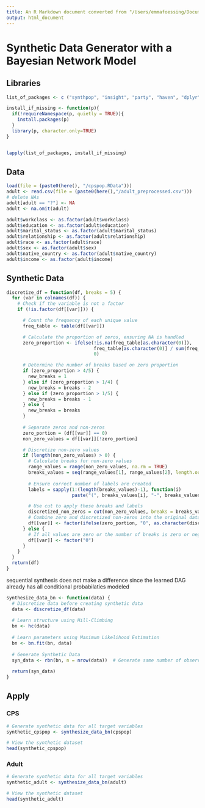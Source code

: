 ```yaml
---
title: An R Markdown document converted from "/Users/emmafoessing/Documents/Master/MA/Code/Master-Thesis/SDG_BN.ipynb"
output: html_document
---
```


# Synthetic Data Generator with a Bayesian Network Model

## Libraries

```r
list_of_packages <- c ("synthpop", "insight", "party", "haven", "dplyr", "rpart", "rpart.plot", "randomForest", "pROC", "caret", "pracma", "here", "Hmisc", "purrr", "randomForest", "caret", "ranger",  "pracma", "bnlearn", "arulesCBA")

install_if_missing <- function(p){
  if(!requireNamespace(p, quietly = TRUE)){
    install.packages(p)
  }
  library(p, character.only=TRUE)
}


lapply(list_of_packages, install_if_missing)
```

## Data

```r
load(file = (paste0(here(), "/cpspop.RData")))
adult <- read.csv(file = (paste0(here(),"/adult_preprocessed.csv")))
# delete NAs
adult[adult == "?"] <- NA
adult <- na.omit(adult)

adult$workclass <- as.factor(adult$workclass)
adult$education <- as.factor(adult$education)
adult$marital_status <- as.factor(adult$marital_status)
adult$relationship <- as.factor(adult$relationship)
adult$race <- as.factor(adult$race)
adult$sex <- as.factor(adult$sex)
adult$native_country <- as.factor(adult$native_country)
adult$income <- as.factor(adult$income)
```

## Synthetic Data

```r
discretize_df = function(df, breaks = 5) {
  for (var in colnames(df)) {
    # Check if the variable is not a factor
    if (!is.factor(df[[var]])) {

      # Count the frequency of each unique value
      freq_table <- table(df[[var]])

      # Calculate the proportion of zeros, ensuring NA is handled
      zero_proportion <- ifelse(!is.na(freq_table[as.character(0)]), 
                                freq_table[as.character(0)] / sum(freq_table), 
                                0)

      # Determine the number of breaks based on zero proportion
      if (zero_proportion > 4/5) {
        new_breaks = 1
      } else if (zero_proportion > 1/4) {
        new_breaks = breaks - 2
      } else if (zero_proportion > 1/5) {
        new_breaks = breaks - 1
      } else {
        new_breaks = breaks
      }
      
      # Separate zeros and non-zeros
      zero_portion = (df[[var]] == 0)
      non_zero_values = df[[var]][!zero_portion]

      # Discretize non-zero values
      if (length(non_zero_values) > 0) {
        # Calculate breaks for non-zero values
        range_values = range(non_zero_values, na.rm = TRUE)
        breaks_values = seq(range_values[1], range_values[2], length.out = new_breaks + 1)
        
        # Ensure correct number of labels are created
        labels = sapply(1:(length(breaks_values)-1), function(i) 
                        paste("(", breaks_values[i], "-", breaks_values[i+1], "]", sep=""))

        # Use cut to apply these breaks and labels
        discretized_non_zeros = cut(non_zero_values, breaks = breaks_values, labels = labels, include.lowest = TRUE)
        # Combine zero and discretized non-zeros into the original dataframe
        df[[var]] <- factor(ifelse(zero_portion, "0", as.character(discretized_non_zeros)))
      } else {
        # If all values are zero or the number of breaks is zero or negative
        df[[var]] <- factor("0")
      }
    }
  }
  return(df)
}
```

sequential synthesis does not make a difference since the learned DAG already has all conditional probabilaties modeled

```r
synthesize_data_bn <- function(data) {
  # Discretize data before creating synthetic data
  data <- discretize_df(data)
  
  # Learn structure using Hill-Climbing
  bn <- hc(data)
  
  # Learn parameters using Maximum Likelihood Estimation
  bn <- bn.fit(bn, data)
  
  # Generate Synthetic Data
  syn_data <- rbn(bn, n = nrow(data))  # Generate same number of observations as in the original data
  
  return(syn_data)
}
```

## Apply

### CPS

```r
# Generate synthetic data for all target variables
synthetic_cpspop <- synthesize_data_bn(cpspop)

# View the synthetic dataset
head(synthetic_cpspop)
```

### Adult

```r
# Generate synthetic data for all target variables
synthetic_adult <- synthesize_data_bn(adult)

# View the synthetic dataset
head(synthetic_adult)
```

